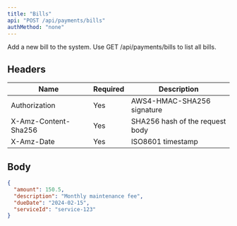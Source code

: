 ```yaml
---
title: "Bills"
api: "POST /api/payments/bills"
authMethod: "none"
---
```


Add a new bill to the system. Use GET /api/payments/bills to list all bills.

## Headers


| Name | Required | Description |
| --- | --- | --- |
| Authorization | Yes | AWS4-HMAC-SHA256 signature |
| X-Amz-Content-Sha256 | Yes | SHA256 hash of the request body |
| X-Amz-Date | Yes | ISO8601 timestamp |


## Body

```json
{
  "amount": 150.5,
  "description": "Monthly maintenance fee",
  "dueDate": "2024-02-15",
  "serviceId": "service-123"
}
```
